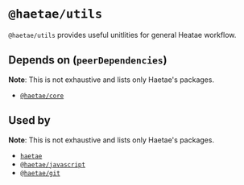 # `@haetae/utils`

`@haetae/utils` provides useful unitlities for general Heatae workflow.

## Depends on (`peerDependencies`)

**Note**: This is not exhaustive and lists only Haetae's packages.

- [`@haetae/core`](./haetae-core)

## Used by

**Note**: This is not exhaustive and lists only Haetae's packages.

- [`haetae`](./haetae)
- [`@haetae/javascript`](./haetae-javascript)
- [`@haetae/git`](./haetae-git)
